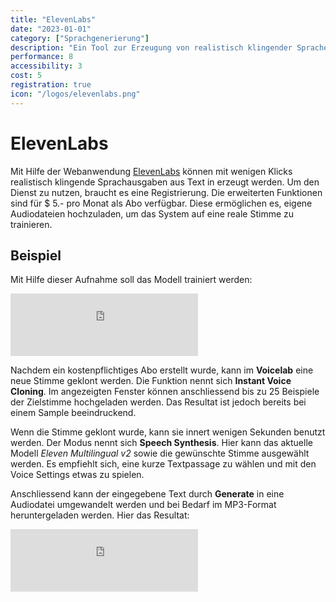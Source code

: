 ```yaml
---
title: "ElevenLabs"
date: "2023-01-01"
category: ["Sprachgenerierung"]
description: "Ein Tool zur Erzeugung von realistisch klingender Sprache aus Text"
performance: 8
accessibility: 3
cost: 5
registration: true
icon: "/logos/elevenlabs.png"
---
```



# ElevenLabs
Mit Hilfe der Webanwendung [ElevenLabs](https://elevenlabs.io/) können mit wenigen Klicks realistisch klingende Sprachausgaben aus Text in erzeugt werden. Um den Dienst zu nutzen, braucht es eine Registrierung. Die erweiterten Funktionen sind für $ 5.- pro Monat als Abo verfügbar. Diese ermöglichen es, eigene Audiodateien hochzuladen, um das System auf eine reale Stimme zu trainieren.

## Beispiel
Mit Hilfe dieser Aufnahme soll das Modell trainiert werden:

<div className={`flex items-center pt-6`}>
<iframe className={`w-full max-w-md mx-auto rounded-lg border-6`} height="100" src="https://www.youtube.com/embed/2TKMNS1etD4?si=G6wVE5223osRR7c7" title="YouTube video player" frameborder="0" allow="accelerometer; autoplay; clipboard-write; encrypted-media; gyroscope; picture-in-picture; web-share" allowfullscreen></iframe>
</div>

Nachdem ein kostenpflichtiges Abo erstellt wurde, kann im **Voicelab** eine neue Stimme geklont werden. Die Funktion nennt sich **Instant Voice Cloning**. Im angezeigten Fenster können anschliessend bis zu 25 Beispiele der Zielstimme hochgeladen werden. Das Resultat ist jedoch bereits bei einem Sample beeindruckend.

<MDXImage src="/screenshots/elevenlabs0.png" alt="ElevenLabs VoiceLab" />

Wenn die Stimme geklont wurde, kann sie innert wenigen Sekunden benutzt werden. Der Modus nennt sich **Speech Synthesis**. Hier kann das aktuelle Modell *Eleven Multilingual v2* sowie die gewünschte Stimme ausgewählt werden. Es empfiehlt sich, eine kurze Textpassage zu wählen und mit den Voice Settings etwas zu spielen. 

<MDXImage src="/screenshots/elevenlabs2.png" alt="ElevenLabs VoiceLab" />

Anschliessend kann der eingegebene Text durch **Generate** in eine Audiodatei umgewandelt werden und bei Bedarf im MP3-Format heruntergeladen werden. Hier das Resultat:

<div className={`flex items-center pt-6`}>
<iframe className={`w-full max-w-md mx-auto rounded-lg border-6`} height="100" src="https://www.youtube.com/embed/F_cLsDMnIgg?si=RdqEdGjVFCJvxT7U" title="YouTube video player" frameborder="0" allow="accelerometer; autoplay; clipboard-write; encrypted-media; gyroscope; picture-in-picture; web-share" allowfullscreen></iframe>
</div>